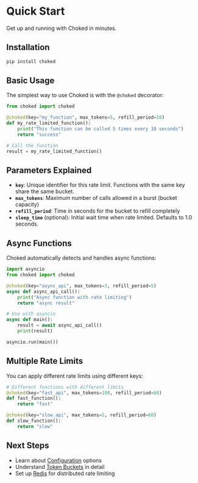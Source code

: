 # Quick Start

Get up and running with Choked in minutes.

## Installation

```bash
pip install choked
```

## Basic Usage

The simplest way to use Choked is with the `@choked` decorator:

```python
from choked import choked

@choked(key="my_function", max_tokens=5, refill_period=10)
def my_rate_limited_function():
    print("This function can be called 5 times every 10 seconds")
    return "success"

# Call the function
result = my_rate_limited_function()
```

## Parameters Explained

- **`key`**: Unique identifier for this rate limit. Functions with the same key share the same bucket.
- **`max_tokens`**: Maximum number of calls allowed in a burst (bucket capacity)
- **`refill_period`**: Time in seconds for the bucket to refill completely
- **`sleep_time`** (optional): Initial wait time when rate limited. Defaults to 1.0 seconds.

## Async Functions

Choked automatically detects and handles async functions:

```python
import asyncio
from choked import choked

@choked(key="async_api", max_tokens=3, refill_period=5)
async def async_api_call():
    print("Async function with rate limiting")
    return "async result"

# Use with asyncio
async def main():
    result = await async_api_call()
    print(result)

asyncio.run(main())
```

## Multiple Rate Limits

You can apply different rate limits using different keys:

```python
# Different functions with different limits
@choked(key="fast_api", max_tokens=100, refill_period=60)
def fast_function():
    return "fast"

@choked(key="slow_api", max_tokens=5, refill_period=60) 
def slow_function():
    return "slow"
```

## Next Steps

- Learn about [Configuration](essentials/configuration) options
- Understand [Token Buckets](essentials/token-buckets) in detail
- Set up [Redis](essentials/redis-setup) for distributed rate limiting
